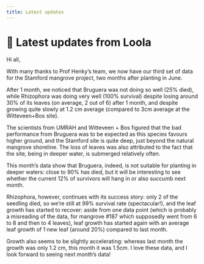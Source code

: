 ```yaml
---
title: Latest updates
---
```


# 👀 Latest updates from Loola

Hi all,

With many thanks to Prof Henky’s team, we now have our third set of data for the Stamford mangrove project, two months after planting in June.

After 1 month, we noticed that Bruguera was not doing so well (25% died), while Rhizophora was doing very well (100% survival) despite losing around 30% of its leaves (on average, 2 out of 6) after 1 month, and despite growing quite slowly at 1.2 cm average (compared to 3cm average at the Witteveen+Bos site).

The scientists from UMRAH and Witteveen + Bos figured that the bad performance from Bruguera was to be expected as this species favours higher ground, and the Stamford site is quite deep, just beyond the natural mangrove shoreline. The loss of leaves was also attributed to the fact that the site, being in deeper water, is submerged relatively often.

This month’s data show that Bruguera, indeed, is not suitable for planting in deeper waters: close to 90% has died, but it will be interesting to see whether the current 12% of survivors will hang in or also succumb next month.

Rhizophora, however, continues with its success story: only 2 of the seedling died, so we’re still at 99% survival rate (spectacular!), and the leaf growth has started to recover: aside from one data point (which is probably a misreading of the data, for mangrove #187 which supposedly went from 6 to 8 and then to 4 leaves), leaf growth has started again with an average leaf growth of 1 new leaf (around 20%) compared to last month.

Growth also seems to be slightly accelerating: whereas last month the growth was only 1.2 cm, this month it was 1.5cm. I love these data, and I look forward to seeing next month’s data!